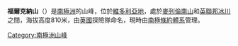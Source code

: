 '''福爾克納山'''（{{lang-en|Mount Falconer}}）是[[南極洲|南極洲]]的山峰，位於[[維多利亞地|維多利亞地]]，處於[[麥列倫南山|麥列倫南山]]和[[英聯邦冰川|英聯邦冰川]]之間，海拔高度810米，由[[英國|英國]]探險隊命名，現時由[[南極條約體系|南極條約體系]]管理。

{{coord|77|35|S|163|8|E|source:GNIS|display=title}}

{{DEFAULTSORT:Mount Falconer}}
[[Category:南極洲山峰|Category:南極洲山峰]]


{{McMurdoDryValleys-geo-stub}}